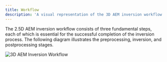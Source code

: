 ```yaml
---
title: Workflow
description: 'A visual representation of the 3D AEM inversion workflow'
---
```


The 2.5D AEM inversion workflow consists of three fundamental steps, each of which is essential for the successful completion of the inversion process. The following diagram illustrates the preprocessing, inversion, and postprocessing stages.

<Frame caption="3D AEM Inversion Workflow" alt="3D AEM Inversion Workflow">
  <img src="/images/3d_workflow.png" alt="3D AEM Inversion Workflow" />
</Frame>
